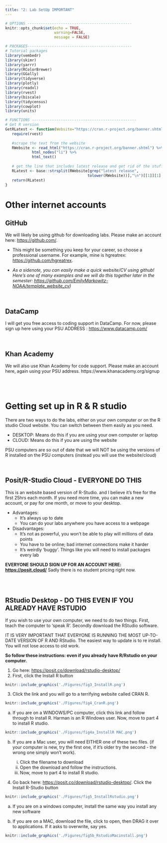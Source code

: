 ```yaml
---
title: "2: Lab SetUp IMPORTANT"
---
```


```r
# OPTIONS -----------------------------------------------
knitr::opts_chunk$set(echo = TRUE, 
                      warning=FALSE, 
                      message = FALSE)
```

```r

# PACKAGES-----------------------------------------------
# Tutorial packages
library(vembedr)
library(skimr)
library(yarrr)
library(RColorBrewer)
library(GGally) 
library(tidyverse)
library(plotly)
library(readxl)
library(rvest)
library(biscale)
library(tidycensus)
library(cowplot)
library(units)

# FUNCTIONS -----------------------------------------------
# Get R version
GetRLatest <- function(Website="https://cran.r-project.org/banner.shtml"){
   require(rvest)
   
   #scrape the text from the website
   RWebsite <- read_html("https://cran.r-project.org/banner.shtml") %>%
            html_nodes("li") %>%
            html_text()
   
   # get the line that includes latest release and get rid of the stuff after
   RLatest <- base::strsplit(RWebsite[grep("latest release",
                                     tolower(RWebsite))],"\n")[[1]][1]
   return(RLatest)
}

```


# Other internet accounts

## GitHub

We will likely be using github for downloading labs. Please make an account here: <https://github.com/>.

-   This might be something you keep for your career, so choose a professional username. For example, mine is hgreatrex: <https://github.com/hgreatrex>.

-   *As a sidenote, you can easily make a quick website/CV using github! Here's one of many examples and we will do this together later in the semester: <https://github.com/EmilyMarkowitz-NOAA/template_website_cv>)*

<br> 

## DataCamp

I will get you free access to coding support in DataCamp.  For now, please sign up here using your PSU ADDRESS : <https://www.datacamp.com/>

<br>

## Khan Academy

We will also use Khan Academy for code support.  Please make an account here, again using your PSU address. https://www.khanacademy.org/signup 

<br> <br> 

# Getting set up in R & R studio 

There are two ways to do the labs, either on your own computer or on the R studio Cloud website. You can switch between them easily as you need.

-   DESKTOP: Means do this if you are using your own computer or laptop
-   CLOUD: Means do this if you are using the website

PSU computers are so out of date that we will NOT be using the versions of R installed on the PSU computers (instead you will use the website/cloud)


<br> 

## Posit/R-Studio Cloud - EVERYONE DO THIS

This is an website based version of R-Studio. and I believe it's free for the first 25hrs each month. If you need more time, you can make a new account, or pay for one month, or move to your desktop.

-   Advantages:
    -   It's always up to date
    -   You can do your labs anywhere you have access to a webpage <br>
-   Disadvantages:
    -   It's not as powerful, you won't be able to play will millions of data points
    -   You have to be online; bad internet connections make it harder
    -   It's weirdly 'buggy'. Things like you will need to install packages every lab

**EVERYONE SHOULD SIGN UP FOR AN ACCOUNT HERE: <https://posit.cloud/>** Sadly there is no student pricing right now.

<br><br> 

## RStudio Desktop - DO THIS EVEN IF YOU ALREADY HAVE RSTUDIO

If you wish to use your own computer, we need to do two things. First, teach the computer to 'speak R'. Secondly download the RStudio software.

IT IS VERY IMPORTANT THAT EVERYONE IS RUNNING THE MOST UP-TO-DATE VERSION OF R AND RStudio. The easiest way to update is to re install. You will not lose access to old work.

**So follow these instructions: even if you already have R/Rstudio on your computer.**

1.  Go here: <https://posit.co/download/rstudio-desktop/>
2.  First, click the Install R button

```r
knitr::include_graphics('./Figures/fig3_InstallR.png')
```

3.  Click the link and you will go to a terrifying website called CRAN R.

```r
knitr::include_graphics('./Figures/fig4_CranR.png')
```

a)  If you are on a WINDOWS/PC computer, click this link and follow through to install R. Harman is an R Windows user. Now, move to part 4 to install R studio.

```r
knitr::include_graphics('./Figures/fig4a_InstallR MAC.png')
```

b) If you are a Mac user, you will need EITHER one of these two files. (if your computer is new, try the first one, if it's older try the second - the wrong one simply won't work).

   i. Click the filename to download
   ii. Open the download and follow the instructions.
   iii. Now, move to part 4 to install R studio.
   
4. Go back here: <https://posit.co/download/rstudio-desktop/>.  Click the Install R-Studio button
   
```r
knitr::include_graphics('./Figures/fig5_InstallRstudio.png')
```   
a) If you are on a windows computer, install the same way you install any new software

b) If you are on a MAC, download the file, click to open, then DRAG it over to applications. If it asks to overwrite, say yes.

```r
knitr::include_graphics('./Figures/fig5b_RstudioMacinstall.png')
```   

